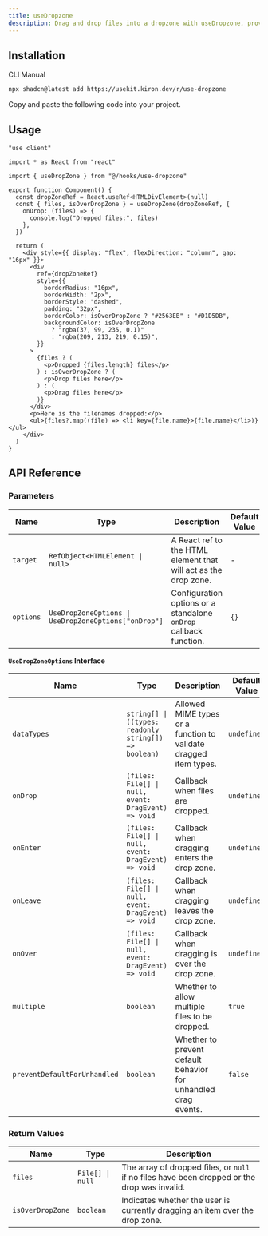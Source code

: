 ```yaml
---
title: useDropzone
description: Drag and drop files into a dropzone with useDropzone, providing options to customize the dropzone.
---
```


<ComponentPreview name="use-dropzone-demo" />

## Installation

<Tabs defaultValue="cli">

<TabsList>
  <TabsTrigger value="cli">CLI</TabsTrigger>
  <TabsTrigger value="manual">Manual</TabsTrigger>
</TabsList>

<TabsContent value="cli">

```bash
npx shadcn@latest add https://usekit.kiron.dev/r/use-dropzone
```

</TabsContent>

<TabsContent value="manual">

<Steps>

<Step>Copy and paste the following code into your project.</Step>

<ComponentSource name="use-dropzone" />

</Steps>

</TabsContent>

</Tabs>

## Usage

```tsx {5, 9-13}
"use client"

import * as React from "react"

import { useDropZone } from "@/hooks/use-dropzone"

export function Component() {
  const dropZoneRef = React.useRef<HTMLDivElement>(null)
  const { files, isOverDropZone } = useDropZone(dropZoneRef, {
    onDrop: (files) => {
      console.log("Dropped files:", files)
    },
  })

  return (
    <div style={{ display: "flex", flexDirection: "column", gap: "16px" }}>
      <div
        ref={dropZoneRef}
        style={{
          borderRadius: "16px",
          borderWidth: "2px",
          borderStyle: "dashed",
          padding: "32px",
          borderColor: isOverDropZone ? "#2563EB" : "#D1D5DB",
          backgroundColor: isOverDropZone
            ? "rgba(37, 99, 235, 0.1)"
            : "rgba(209, 213, 219, 0.15)",
        }}
      >
        {files ? (
          <p>Dropped {files.length} files</p>
        ) : isOverDropZone ? (
          <p>Drop files here</p>
        ) : (
          <p>Drag files here</p>
        )}
      </div>
      <p>Here is the filenames dropped:</p>
      <ul>{files?.map((file) => <li key={file.name}>{file.name}</li>)}</ul>
    </div>
  )
}
```

## API Reference

### Parameters

| Name      | Type                                                 | Description                                                       | Default Value | Optional |
| --------- | ---------------------------------------------------- | ----------------------------------------------------------------- | ------------- | -------- |
| `target`  | `RefObject<HTMLElement \| null>`                     | A React ref to the HTML element that will act as the drop zone.   | -             | No       |
| `options` | `UseDropZoneOptions \| UseDropZoneOptions["onDrop"]` | Configuration options or a standalone `onDrop` callback function. | `{}`          | Yes      |

**`UseDropZoneOptions` Interface**

| Name                         | Type                                                  | Description                                                      | Default Value | Optional |
| ---------------------------- | ----------------------------------------------------- | ---------------------------------------------------------------- | ------------- | -------- |
| `dataTypes`                  | `string[] \| ((types: readonly string[]) => boolean)` | Allowed MIME types or a function to validate dragged item types. | `undefined`   | Yes      |
| `onDrop`                     | `(files: File[] \| null, event: DragEvent) => void`   | Callback when files are dropped.                                 | `undefined`   | Yes      |
| `onEnter`                    | `(files: File[] \| null, event: DragEvent) => void`   | Callback when dragging enters the drop zone.                     | `undefined`   | Yes      |
| `onLeave`                    | `(files: File[] \| null, event: DragEvent) => void`   | Callback when dragging leaves the drop zone.                     | `undefined`   | Yes      |
| `onOver`                     | `(files: File[] \| null, event: DragEvent) => void`   | Callback when dragging is over the drop zone.                    | `undefined`   | Yes      |
| `multiple`                   | `boolean`                                             | Whether to allow multiple files to be dropped.                   | `true`        | Yes      |
| `preventDefaultForUnhandled` | `boolean`                                             | Whether to prevent default behavior for unhandled drag events.   | `false`       | Yes      |

### Return Values

| Name             | Type             | Description                                                                                  |
| ---------------- | ---------------- | -------------------------------------------------------------------------------------------- |
| `files`          | `File[] \| null` | The array of dropped files, or `null` if no files have been dropped or the drop was invalid. |
| `isOverDropZone` | `boolean`        | Indicates whether the user is currently dragging an item over the drop zone.                 |
